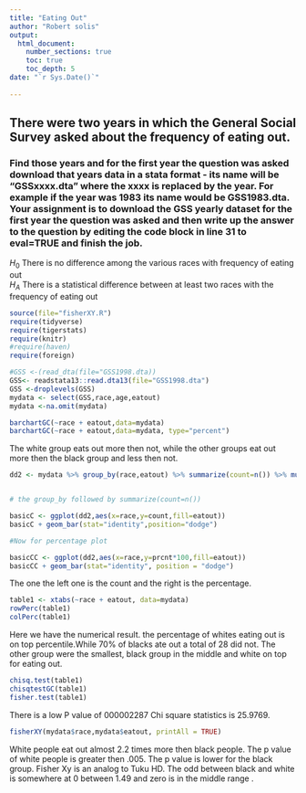 ```yaml
---
title: "Eating Out"
author: "Robert solis"
output: 
  html_document:
    number_sections: true
    toc: true
    toc_depth: 5
date: "`r Sys.Date()`"    
    
---
```






## There were two years in which the General Social Survey asked about the frequency of eating out.
### Find those years and for the first year the question was asked download that years data in a stata format - its name will be "GSSxxxx.dta" where the xxxx is replaced by the year.  For example if the year was 1983 its name would be GSS1983.dta. Your assignment is to download the GSS yearly dataset for the first year the question was asked and then  write up the answer to the question by editing the  code block in line 31 to eval=TRUE and finish the job. 

$H_0$ There is no difference among the various races with frequency of eating out  
$H_A$ There is a statistical difference between at least two races with the frequency of eating out  


```r
source(file="fisherXY.R")
require(tidyverse)
require(tigerstats)
require(knitr)
#require(haven)
require(foreign)
```
```r
#GSS <-(read_dta(file="GSS1998.dta))
GSS<- readstata13::read.dta13(file="GSS1998.dta")
GSS <-droplevels(GSS)
mydata <- select(GSS,race,age,eatout)
mydata <-na.omit(mydata)

```




```r
barchartGC(~race + eatout,data=mydata)
barchartGC(~race + eatout,data=mydata, type="percent")

```
The white group eats out more then not, while the other groups eat out more then the black group and less then not.

```r
dd2 <- mydata %>% group_by(race,eatout) %>% summarize(count=n()) %>% mutate(prcnt=count/sum(count))


# the group_by followed by summarize(count=n())

basicC <- ggplot(dd2,aes(x=race,y=count,fill=eatout))
basicC + geom_bar(stat="identity",position="dodge")

#Now for percentage plot

basicCC <- ggplot(dd2,aes(x=race,y=prcnt*100,fill=eatout)) 
basicCC + geom_bar(stat="identity", position = "dodge")
```
The one the left one is the count and the right is the percentage.

```r
table1 <- xtabs(~race + eatout, data=mydata)
rowPerc(table1)
colPerc(table1)
```
Here we have the numerical result. the percentage of whites eating out is on top percentile.While 70% of blacks ate out a total of 28 did not. The other group were the smallest, black group in the middle and white on top for eating out.



```r
chisq.test(table1)
chisqtestGC(table1)
fisher.test(table1)
```

There is a low P value of 000002287 Chi square statistics is 25.9769.
```r
fisherXY(mydata$race,mydata$eatout, printAll = TRUE)
```
White people eat out almost 2.2 times more then black people. The p value of white people is greater then .005. The p value is lower for the black group. Fisher Xy is an analog to Tuku HD. The odd between black and white is somewhere at 0 between 1.49 and zero is in the middle range
.
